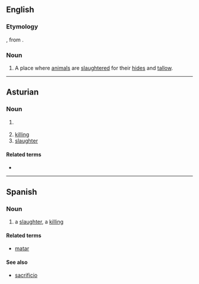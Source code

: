 ==English==

===Etymology===
{{bor|en|es|matanza||slaughter}}, from {{m|es|matar||to kill}}.

===Noun===
{{en-noun}}

# {{label|en|US|Western US}} A place where [[animal]]s are [[slaughter]]ed for their [[hide]]s and [[tallow]].

{{Webster 1913}}

----

==Asturian==

===Noun===
{{ast-noun|f|matances}}

# {{l|en|kill}} {{gloss|act of killing}}
# [[killing]]
# [[slaughter]]

====Related terms====
* {{l|ast|matar}}

----

==Spanish==

===Noun===
{{es-noun|f}}

# a [[slaughter]], a [[killing]]

====Related terms====
* [[matar]] {{pos_v}}

====See also====
* [[sacrificio]] {{g|m}}